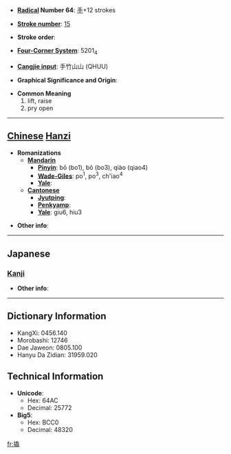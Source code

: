 * '''[[Wiktionary:Chinese radical index| Radical]] Number 64''': [[Wiktionary:Chinese radical index 手|手]]+12 strokes

* '''[[Wiktionary:Chinese total strokes index|Stroke number]]''': [[Wiktionary:Chinese total strokes index 15|15]]

* '''Stroke order''': 

* '''[[Wiktionary:Chinese four corner index|Four-Corner System]]''': 5201<sub>4</sub>

* '''[[Wiktionary:Chinese Cangjie index|Cangjie input]]''': 手竹山山 (QHUU)

* '''Graphical Significance and Origin''': 

* '''Common Meaning'''
*#lift, raise
*# pry open


----

== [[Chinese]] [[Hanzi]] ==

* '''Romanizations'''
** '''[[Mandarin]]'''
*** '''[[Pinyin]]''': bō (bo1), bǒ (bo3), qiào (qiao4)
*** '''[[Wade-Giles]]''': po<sup>1</sup>, po<sup>3</sup>, ch'iao<sup>4</sup>
*** '''[[Yale]]''': 
** '''[[Cantonese]]'''
*** '''[[Jyutping]]''':
*** '''[[Penkyamp]]''': 
*** '''[[Yale]]''': giu6, hiu3

* '''Other info''': 

----

==Japanese==
===[[Kanji]]===
{{kanji|on readings=[[きょう]] (kyō)|kun readings=[[あげる]] (ageru)}}

* '''Other info''':  

----

== Dictionary Information ==

* KangXi: 0456.140
* Morobashi: 12746
* Dae Jaweon: 0805.100
* Hanyu Da Zidian: 31959.020

== Technical Information ==

* '''Unicode''':
** Hex: 64AC
** Decimal: 25772
* '''Big5''':
** Hex: BCC0
** Decimal: 48320

[[fr:撬]]